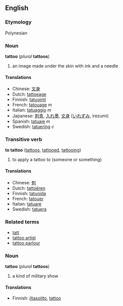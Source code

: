 ==English==
===Etymology===
Polynesian <!-- but which language? -->

===Noun===
'''tattoo''' (''plural'' '''tattoos''')

# an image made under the skin with ink and a needle

====Translations====
*Chinese: [[文身]]
*Dutch: [[tattoeage]]
*Finnish: [[tatuointi]]
*French: [[tatouage]] ''m''
*Italian: [[tatuaggio]] ''m''
*Japanese: [[刺青]], [[入れ墨]], [[文身]] ([[いれずみ]], irezumi)
*Spanish: [[tatuaje]] ''m''
*Swedish: [[tatuering]] ''c''

===Transitive verb===
'''to tattoo''' ([[tattoos]], [[tattooed]], [[tattooing]])

# to apply a tattoo to (someone or something)

====Translations====
*Chinese: [[刺]]
*Dutch: [[tattoëren]]
*Finnish: [[tatuoida]]
*French: [[tatouer]]
*Italian: [[tatuare]]
*Swedish: [[tatuera]]

===Related terms===
*[[tatt]]
*[[tattoo artist]]
*[[tattoo parlour]]

===Noun===
'''tattoo''' (''plural'' '''tattoos''')

# a kind of military show

====Translations====

*Finnish: [[iltasoitto]], [[tattoo]]